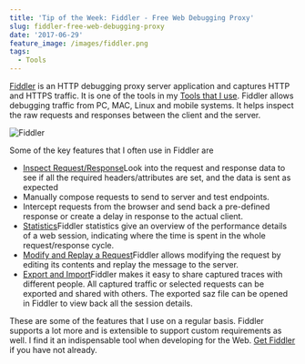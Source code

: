 ```yaml
---
title: 'Tip of the Week: Fiddler - Free Web Debugging Proxy'
slug: fiddler-free-web-debugging-proxy
date: '2017-06-29'
feature_image: /images/fiddler.png
tags:
  - Tools
---
```

[Fiddler](http://www.telerik.com/fiddler) is an HTTP debugging proxy server application and captures HTTP and HTTPS traffic. It is one of the tools in my [Tools that I use](/blog/tools-that-I-use/). Fiddler allows debugging traffic from PC, MAC, Linux and mobile systems. It helps inspect the raw requests and responses between the client and the server.

![Fiddler](/images/fiddler_inspectors.png)

Some of the key features that I often use in Fiddler are

-   [Inspect Request/Response](http://docs.telerik.com/fiddler/Observe-Traffic/Tasks/ViewSessionContent)Look into the request and response data to see if all the required headers/attributes are set, and the data is sent as expected
-   <BlogLink
  href="/blog/using-fiddler-to-help-in-manual-testing"
  title="Using Fiddler to help in Manual Testing"
  description="Read this interesting blog post"
  authorImage="/images/logo-512x512-24.png"
  authorName="Rahul Nath"
  authorTitle="Rahul Pulikkot Nath"
  featureImage="/images/fiddler_composer.png"
/>Manually compose requests to send to server and test endpoints.
-   <BlogLink
  href="/blog/simulating-delays-in-http-calls-for-manual-tests"
  title="Simulating delays in HTTP Calls For Manual Tests"
  description="This post shows how to simulate delays in HTTP calls using Fiddler."
  authorImage="/images/logo-512x512-24.png"
  authorName="Rahul Nath"
  authorTitle="Rahul Pulikkot Nath"
  featureImage="/images/fiddler_delay.png"
/>Intercept requests from the browser and send back a pre-defined response or create a delay in response to the actual client.
-   [Statistics](http://docs.telerik.com/fiddler/Observe-Traffic/Tasks/ViewSessionStatistics)Fiddler statistics give an overview of the performance details of a web session, indicating where the time is spent in the whole request/response cycle.
-   [Modify and Replay a Request](http://docs.telerik.com/fiddler/Generate-Traffic/Tasks/ResendRequest)Fiddler allows modifying the request by editing its contents and replay the message to the server.
-   [Export and Import](http://docs.telerik.com/fiddler/Save-And-Load-Traffic/Tasks/CreateSAZ)Fiddler makes it easy to share captured traces with different people. All captured traffic or selected requests can be exported and shared with others. The exported saz file can be opened in Fiddler to view back all the session details.

These are some of the features that I use on a regular basis. Fiddler supports a lot more and is extensible to support custom requirements as well. I find it an indispensable tool when developing for the Web. [Get Fiddler](https://www.telerik.com/download/fiddler) if you have not already.
